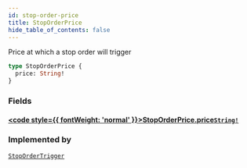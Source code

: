 ```yaml
---
id: stop-order-price
title: StopOrderPrice
hide_table_of_contents: false
---
```








Price at which a stop order will trigger

```graphql
type StopOrderPrice {
  price: String!
}
```


### Fields

#### [<code style={{ fontWeight: 'normal' }}>StopOrderPrice.<b>price</b></code>](#)<Bullet />[`String!`](/testnet/api/graphql/scalars/string) <Badge class="secondary" text="non-null"/> <Badge class="secondary" text="scalar"/>
> 
> 



### Implemented by

[`StopOrderTrigger`](/testnet/api/graphql/unions/stop-order-trigger)  <Badge class="secondary" text="union"/>



